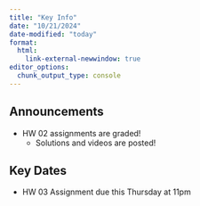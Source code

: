 ```yaml
---
title: "Key Info"
date: "10/21/2024"
date-modified: "today"
format: 
  html:
    link-external-newwindow: true
editor_options: 
  chunk_output_type: console
---
```


## Announcements

- HW 02 assignments are graded!
  - Solutions and videos are posted!

## Key Dates

- HW 03 Assignment due this Thursday at 11pm
